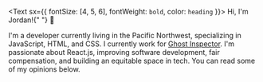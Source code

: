 <Text sx={{ fontSize: [4, 5, 6], fontWeight: `bold`, color: `heading` }}>
  Hi, I'm Jordan!{" "}
  <span role="img" aria-label="waving hello">
    👋
  </span>
</Text>

I'm a developer currently living in the Pacific Northwest, specializing in JavaScript, HTML, and CSS. I currently work for [Ghost Inspector](https://ghostinspector.com). I'm passionate about React.js, improving software development, fair compensation, and building an equitable space in tech. You can read some of my opinions below.
